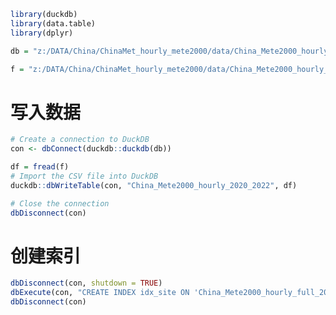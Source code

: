 ```r
library(duckdb)
library(data.table)
library(dplyr)

db = "z:/DATA/China/ChinaMet_hourly_mete2000/data/China_Mete2000_hourly_full_2020-2022_tidy.duckdb"

f = "z:/DATA/China/ChinaMet_hourly_mete2000/data/China_Mete2000_hourly_full_2020-2022_tidy.csv"

```

# 写入数据

```r
# Create a connection to DuckDB
con <- dbConnect(duckdb::duckdb(db))

df = fread(f)
# Import the CSV file into DuckDB
duckdb::dbWriteTable(con, "China_Mete2000_hourly_2020_2022", df)

# Close the connection
dbDisconnect(con)
```

# 创建索引

```r
dbDisconnect(con, shutdown = TRUE)
dbExecute(con, "CREATE INDEX idx_site ON 'China_Mete2000_hourly_full_2020-2022' (site)")
dbDisconnect(con)
```
